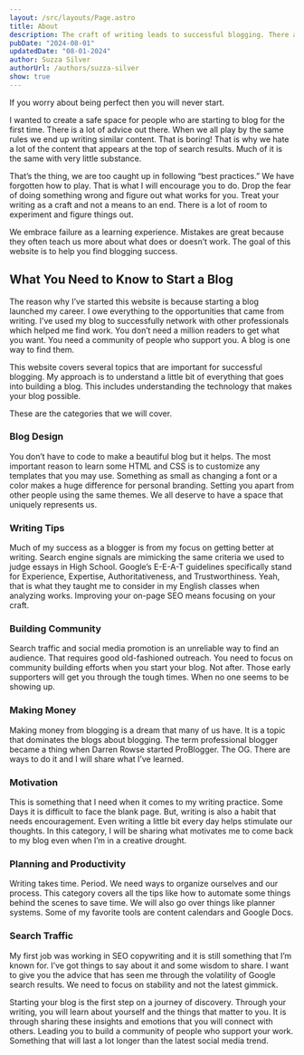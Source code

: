 ```yaml
---
layout: /src/layouts/Page.astro
title: About
description: The craft of writing leads to successful blogging. There are seven ways to grow traffic to your website.
pubDate: "2024-08-01"
updatedDate: "08-01-2024"
author: Suzza Silver
authorUrl: /authors/suzza-silver
show: true
---
```


If you worry about being perfect then you will never start.

I wanted to create a safe space for people who are starting to blog for the first time. There is a lot of advice out there. When we all play by the same rules we end up writing similar content. That is boring! That is why we hate a lot of the content that appears at the top of search results. Much of it is the same with very little substance.

That’s the thing, we are too caught up in following “best practices.” We have forgotten how to play. That is what I will encourage you to do. Drop the fear of doing something wrong and figure out what works for you. Treat your writing as a craft and not a means to an end. There is a lot of room to experiment and figure things out.

We embrace failure as a learning experience. Mistakes are great because they often teach us more about what does or doesn’t work. The goal of this website is to help you find blogging success.

## What You Need to Know to Start a Blog

The reason why I’ve started this website is because starting a blog launched my career. I owe everything to the opportunities that came from writing. I’ve used my blog to successfully network with other professionals which helped me find work. You don’t need a million readers to get what you want. You need a community of people who support you. A blog is one way to find them.

This website covers several topics that are important for successful blogging. My approach is to understand a little bit of everything that goes into building a blog. This includes understanding the technology that makes your blog possible.

These are the categories that we will cover.

### Blog Design

You don’t have to code to make a beautiful blog but it helps. The most important reason to learn some HTML and CSS is to customize any templates that you may use. Something as small as changing a font or a color makes a huge difference for personal branding. Setting you apart from other people using the same themes. We all deserve to have a space that uniquely represents us.

### Writing Tips

Much of my success as a blogger is from my focus on getting better at writing. Search engine signals are mimicking the same criteria we used to judge essays in High School. Google’s E-E-A-T guidelines specifically stand for Experience, Expertise, Authoritativeness, and Trustworthiness. Yeah, that is what they taught me to consider in my English classes when analyzing works. Improving your on-page SEO means focusing on your craft.

### Building Community

Search traffic and social media promotion is an unreliable way to find an audience. That requires good old-fashioned outreach. You need to focus on community building efforts when you start your blog. Not after. Those early supporters will get you through the tough times. When no one seems to be showing up.

### Making Money

Making money from blogging is a dream that many of us have. It is a topic that dominates the blogs about blogging. The term professional blogger became a thing when Darren Rowse started ProBlogger. The OG. There are ways to do it and I will share what I’ve learned.

### Motivation

This is something that I need when it comes to my writing practice. Some Days it is difficult to face the blank page. But, writing is also a habit that needs encouragement. Even writing a little bit every day helps stimulate our thoughts. In this category, I will be sharing what motivates me to come back to my blog even when I’m in a creative drought.

### Planning and Productivity

Writing takes time. Period. We need ways to organize ourselves and our process. This category covers all the tips like how to automate some things behind the scenes to save time. We will also go over things like planner systems. Some of my favorite tools are content calendars and Google Docs.

### Search Traffic

My first job was working in SEO copywriting and it is still something that I’m known for. I’ve got things to say about it and some wisdom to share. I want to give you the advice that has seen me through the volatility of Google search results. We need to focus on stability and not the latest gimmick.

Starting your blog is the first step on a journey of discovery. Through your writing, you will learn about yourself and the things that matter to you. It is through sharing these insights and emotions that you will connect with others. Leading you to build a community of people who support your work. Something that will last a lot longer than the latest social media trend.
